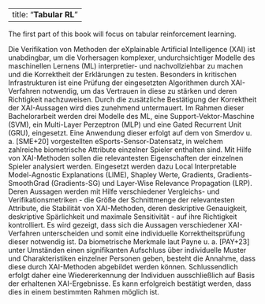 
---
title: "**Tabular RL**"
---

The first part of this book will focus on tabular reinforcement learning.


Die Verifikation von Methoden der eXplainable Artificial Intelligence (XAI) ist unabdingbar, um die Vorhersagen komplexer, undurchsichtiger Modelle des maschinellen Lernens (ML) interpretier- und nachvollziehbar zu machen und die Korrektheit der Erklärungen zu testen. Besonders in kritischen Infrastrukturen ist eine Prüfung der eingesetzten Algorithmen durch XAI-Verfahren notwendig, um das Vertrauen in diese zu stärken und deren Richtigkeit nachzuweisen. Durch die zusätzliche Bestätigung der Korrektheit der XAI-Aussagen wird dies zunehmend untermauert. Im Rahmen dieser Bachelorarbeit werden drei Modelle des ML, eine Support-Vektor-Maschine (SVM), ein Multi-Layer Perzeptron (MLP) und eine Gated Recurrent Unit (GRU), eingesetzt. Eine Anwendung dieser erfolgt auf dem von Smerdov u. a. [SME+20] vorgestellten eSports-Sensor-Datensatz, in welchem zahlreiche biometrische Attribute einzelner Spieler enthalten sind. Mit Hilfe von XAI-Methoden sollen die relevantesten Eigenschaften der einzelnen Spieler analysiert werden. Eingesetzt werden dazu Local Interpretable Model-Agnostic Explanations (LIME), Shapley Werte, Gradients, Gradients-SmoothGrad (Gradients-SG) und Layer-Wise Relevance Propagation (LRP). Deren Aussagen werden mit Hilfe verschiedener Vergleichs- und Verifikationsmetriken - die Größe der Schnittmenge der relevantesten Attribute, die Stabilität von XAI-Methoden, deren deskriptive Genauigkeit, deskriptive Spärlichkeit und maximale Sensitivität - auf ihre Richtigkeit kontrolliert. Es wird gezeigt, dass sich die Aussagen verschiedener XAI-Verfahren unterscheiden und somit eine individuelle Korrektheitsprüfung dieser notwendig ist. Da biometrische Merkmale laut Payne u. a. [PAY+23] unter Umständen einen signifikanten Aufschluss über individuelle Muster und Charakteristiken einzelner Personen geben, besteht die Annahme, dass diese durch XAI-Methoden abgebildet werden können. Schlussendlich erfolgt daher eine Wiedererkennung der Individuen ausschließlich auf Basis der erhaltenen XAI-Ergebnisse. Es kann erfolgreich bestätigt werden, dass dies in einem bestimmten Rahmen möglich ist.
